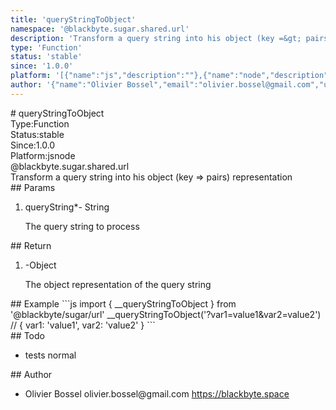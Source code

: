 ```yaml
---
title: 'queryStringToObject'
namespace: '@blackbyte.sugar.shared.url'
description: 'Transform a query string into his object (key =&gt; pairs) representation'
type: 'Function'
status: 'stable'
since: '1.0.0'
platform: '[{"name":"js","description":""},{"name":"node","description":""}]'
author: '{"name":"Olivier Bossel","email":"olivier.bossel@gmail.com","url":"https://blackbyte.space"}'
---
```


<div class="docmap-mdx">
# queryStringToObject
<div class="_metas">
<div class="_type"><span class="_type-label">Type:</span><span class="_type-value">Function</span></div>
<div class="_status"><span class="_status-label">Status:</span><span class="_status-value -stable">stable</span></div>
<div class="_since"><span class="_since-label">Since:</span><span class="_since-value">1.0.0</span></div>
<div class="_platform"><span class="_platform-label">Platform:</span><span class="_platform-value -js">js</span><span class="_platform-value -node">node</span></div>
</div>
<div class="_namespace">@blackbyte.sugar.shared.url</div>
<div class="_description typo-lead typo-format">
Transform a query string into his object (key =&gt; pairs) representation
</div>
<div class="_params">
## Params
<ol class="_list">
<li class="_item">
<span class="_name">queryString<span class="_required">*</span></span><span class="_default">-</span> <span class="_type">String</span>
<p class="_description">The query string to process</p>
</li>
</ol>
</div>
<div class="_return">
## Return
<ol class="_list">
<li class="_item">
<span class="_default">-</span><span class="_type">Object</span>
<p class="_description">The object representation of the query string</p>
</li>
</ol>
</div>
<div class="_examples">
## Example
```js
import { __queryStringToObject } from '@blackbyte/sugar/url'
__queryStringToObject('?var1=value1&var2=value2') // { var1: 'value1', var2: 'value2' }
```
</div>
<div class="_todo">
## Todo
<ul class="_list">
<li class="_item">
<span class="_description">tests</span>
<span class="_priority -normal">normal</span>
</li>
</ul>
</div>
<div class="_author">
## Author
<ul class="_list">
<li class="_item">
<span class="_name">Olivier Bossel</span>
<span class="_email">olivier.bossel@gmail.com</span>
<a href="https://blackbyte.space" target="_blank" class="_url">https://blackbyte.space</a>
</li>
</ul>
</div>
</div>
